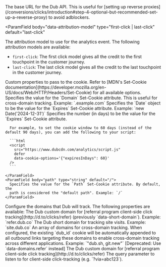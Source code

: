 <ParamField body="data-api-host" type="url" default="https://api.dub.co">
  The base URL for the Dub API. This is useful for [setting up reverse
  proxies](/conversions/clicks/introduction#step-4-optional-but-recommended-set-up-a-reverse-proxy)
  to avoid adblockers.
</ParamField>

<ParamField
  body="data-attribution-model"
  type="first-click | last-click"
  default="last-click"
>
  The attribution model to use for the analytics event. The following
  attribution models are available:

- `first-click`: The first click model
  gives all the credit to the first touchpoint in the customer journey.
- `last-click`: The last click model gives all the credit to the last
  touchpoint in the customer journey.

</ParamField>

<ParamField body="data-cookie-options" type="JSON-stringified object">
  Custom properties to pass to the cookie. Refer to
  [MDN's Set-Cookie documentation](https://developer.mozilla.org/en-US/docs/Web/HTTP/Headers/Set-Cookie) for
  all available options.

  <Expandable title="properties">
    <ParamField body="domain" type="string">
      Specifies the value for the `Domain` Set-Cookie attribute. This is useful
      for cross-domain tracking. Example: `.example.com`
    </ParamField>
    <ParamField body="expires" type="integer" default="90">
      Specifies the `Date` object to be the value for the `Expires` Set-Cookie
      attribute. Example: `new Date('2024-12-31')`
    </ParamField>
    <ParamField body="expiresInDays" type="integer" default="90">
      Specifies the number (in days) to be the value for the `Expires`
      Set-Cookie attribute.

      For example, to set the cookie window to 60 days (instead of the default 90 days), you can add the following to your script:

      ```html
      <script
        src="https://www.dubcdn.com/analytics/script.js"
        defer
        data-cookie-options='{"expiresInDays": 60}'
      />
      ```

    </ParamField>
    <ParamField body="path" type="string" default="/">
      Specifies the value for the `Path` Set-Cookie attribute. By default, the
      path is considered the "default path". Example: `/`
    </ParamField>

  </Expandable>
</ParamField>

<ParamField body="data-domains" type="JSON-stringified object">
  Configure the domains that Dub will track. The following properties are available:

  <Expandable title="properties">
    <ParamField body="refer" type="string">
      The Dub custom domain for [referral program client-side click tracking](http://d.to/clicks/refer) (previously `data-short-domain`).
      Example: `refer.dub.co`
    </ParamField>
    <ParamField body="site" type="string">
      The Dub short domain for tracking site visits.
      Example: `site.dub.co`
    </ParamField>
    <ParamField body="outbound" type="string | string[]">
      An array of domains for cross-domain tracking. When configured, the existing `dub_id` cookie
      will be automatically appended to all outbound links targeting these domains to enable
      cross-domain tracking across different applications.
      Example: `"dub.sh, git.new"`
    </ParamField>
  </Expandable>
</ParamField>

<ParamField body="data-short-domain" type="string" deprecated>
  [Deprecated: Use `data-domains.refer` instead] The Dub custom domain for
  [referral program client-side click tracking](http://d.to/clicks/refer)
</ParamField>

<ParamField body="data-query-param" type="string" default="via">
  The query parameter to listen to for client-side click-tracking (e.g.
  `?via=abc123`).
</ParamField>
